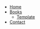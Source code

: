 - [Home](/ "Hover text for the home button")
- [Books](/books/ "List of books")
  - [Template](/books/template/ "Your work here")
- [Contact](/contact/ "Let's chat")
